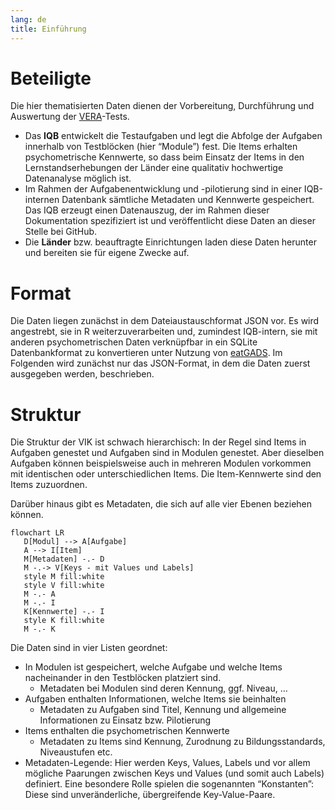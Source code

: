 ```yaml
---
lang: de
title: Einführung
---
```


# Beteiligte

Die hier thematisierten Daten dienen der Vorbereitung, Durchführung und Auswertung der [VERA](https://www.iqb.hu-berlin.de/vera)-Tests.

* Das **IQB** entwickelt die Testaufgaben und legt die Abfolge der Aufgaben innerhalb von Testblöcken (hier "Module") fest. Die Items erhalten psychometrische Kennwerte, so dass beim Einsatz der Items in den Lernstandserhebungen der Länder eine qualitativ hochwertige Datenanalyse möglich ist.
* Im Rahmen der Aufgabenentwicklung und -pilotierung sind in einer IQB-internen Datenbank sämtliche Metadaten und Kennwerte gespeichert. Das IQB erzeugt einen Datenauszug, der im Rahmen dieser Dokumentation spezifiziert ist und veröffentlicht diese Daten an dieser Stelle bei GitHub.
* Die **Länder** bzw. beauftragte Einrichtungen laden diese Daten herunter und bereiten sie für eigene Zwecke auf.

# Format

Die Daten liegen zunächst in dem Dateiaustauschformat JSON vor. Es wird angestrebt, sie in R weiterzuverarbeiten und, zumindest IQB-intern, sie mit anderen psychometrischen Daten verknüpfbar in ein SQLite Datenbankformat zu konvertieren unter Nutzung von [eatGADS](https://cran.r-project.org/web/packages/eatGADS/). Im Folgenden wird zunächst nur das JSON-Format, in dem die Daten zuerst ausgegeben werden, beschrieben.

# Struktur

Die Struktur der VIK ist schwach hierarchisch: In der Regel sind Items in Aufgaben genestet und Aufgaben sind in Modulen genestet. Aber dieselben Aufgaben können beispielsweise auch in mehreren Modulen vorkommen mit identischen oder unterschiedlichen Items. Die Item-Kennwerte sind den Items zuzuordnen.

Darüber hinaus gibt es Metadaten, die sich auf alle vier Ebenen beziehen können.

```mermaid
flowchart LR
   D[Modul] --> A[Aufgabe]
   A --> I[Item]
   M[Metadaten] -.- D
   M -.-> V[Keys - mit Values und Labels]
   style M fill:white
   style V fill:white
   M -.- A
   M -.- I
   K[Kennwerte] -.- I
   style K fill:white
   M -.- K
```

Die Daten sind in vier Listen geordnet:

* In Modulen ist gespeichert, welche Aufgabe und welche Items nacheinander in den Testblöcken platziert sind.
  + Metadaten bei Modulen sind deren Kennung, ggf. Niveau, ...
* Aufgaben enthalten Informationen, welche Items sie beinhalten
  + Metadaten zu Aufgaben sind Titel, Kennung und allgemeine Informationen zu Einsatz bzw. Pilotierung
* Items enthalten die psychometrischen Kennwerte
  + Metadaten zu Items sind Kennung, Zurodnung zu Bildungsstandards, Niveaustufen etc.
* Metadaten-Legende: Hier werden Keys, Values, Labels und vor allem mögliche Paarungen zwischen Keys und Values (und somit auch Labels) definiert. Eine besondere Rolle spielen die sogenannten "Konstanten": Diese sind unveränderliche, übergreifende Key-Value-Paare.
